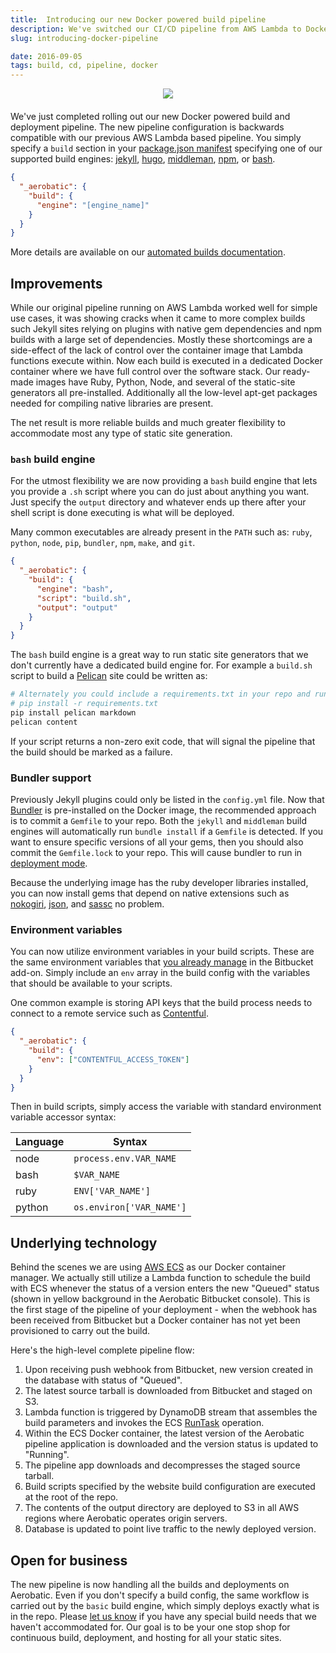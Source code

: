 ```yaml
---
title:  Introducing our new Docker powered build pipeline
description: We've switched our CI/CD pipeline from AWS Lambda to Docker and think you'll like it much better.
slug: introducing-docker-pipeline

date: 2016-09-05
tags: build, cd, pipeline, docker
---
```


<div style="text-align: center; margin-bottom: 20px;">
<img src="//www.aerobatic.com/media/logos/docker-logo.png" style=" max-width: 100%; max-height: 100px;">
</div>

We've just completed rolling out our new Docker powered build and deployment pipeline. The new pipeline configuration is backwards compatible with our previous AWS Lambda based pipeline. You simply specify a `build` section in your [package.json manifest](/docs/configuration#website-manifest) specifying one of our supported build engines: [jekyll](/docs/automated-builds#jekyll), [hugo](/docs/automated-builds#hugo), [middleman](/docs/automated-builds#middleman), [npm](/docs/automated-builds#npm), or [bash](/docs/automated-builds#bash).

~~~json
{
  "_aerobatic": {
    "build": {
      "engine": "[engine_name]"
    }
  }
}
~~~

More details are available on our [automated builds documentation](/docs/automated-builds).

## Improvements

While our original pipeline running on AWS Lambda worked well for simple use cases, it was showing cracks when it came to more complex builds such Jekyll sites relying on plugins with native gem dependencies and npm builds with a large set of dependencies. Mostly these shortcomings are a side-effect of the lack of control over the container image that Lambda functions execute within. Now each build is executed in a dedicated Docker container where we have full control over the software stack. Our ready-made images have Ruby, Python, Node, and several of the static-site generators all pre-installed. Additionally all the low-level apt-get packages needed for compiling native libraries are present.

The net result is more reliable builds and much greater flexibility to accommodate most any type of static site generation.

### `bash` build engine

For the utmost flexibility we are now providing a `bash` build engine that lets you provide a `.sh` script where you can do just about anything you want. Just specify the `output` directory and whatever ends up there after your shell script is done executing is what will be deployed.

Many common executables are already present in the `PATH` such as: `ruby`, `python`, `node`, `pip`, `bundler`, `npm`, `make`, and `git`.

~~~json
{
  "_aerobatic": {
    "build": {
      "engine": "bash",
      "script": "build.sh",
      "output": "output"
    }
  }
}
~~~

The `bash` build engine is a great way to run static site generators that we don't currently have a dedicated build engine for. For example a `build.sh` script to build a [Pelican](http://blog.getpelican.com/) site could be written as:

~~~sh
# Alternately you could include a requirements.txt in your repo and run
# pip install -r requirements.txt
pip install pelican markdown
pelican content
~~~

If your script returns a non-zero exit code, that will signal the pipeline that the build should be marked as a failure.

### Bundler support

Previously Jekyll plugins could only be listed in the `config.yml` file. Now that [Bundler](http://bundler.io/) is pre-installed on the Docker image, the recommended approach is to commit a `Gemfile` to your repo. Both the `jekyll` and `middleman` build engines will automatically run `bundle install` if a `Gemfile` is detected. If you want to ensure specific versions of all your gems, then you should also commit the `Gemfile.lock` to your repo. This will cause bundler to run in [deployment mode](http://bundler.io/v1.12/man/bundle-install.1.html#DEPLOYMENT-MODE).

Because the underlying image has the ruby developer libraries installed, you can now install gems that depend on native extensions such as [nokogiri](https://rubygems.org/gems/nokogiri), [json](https://rubygems.org/gems/json), and [sassc](https://rubygems.org/gems/sassc) no problem.

### Environment variables

You can now utilize environment variables in your build scripts. These are the same environment variables that [you already manage](/docs/configuration#environment-variables) in the Bitbucket add-on. Simply include an `env` array in the build config with the variables that should be available to your scripts.

One common example is storing API keys that the build process needs to connect to a remote service such as [Contentful](https://www.contentful.com/).

~~~json
{
  "_aerobatic": {
    "build": {
      "env": ["CONTENTFUL_ACCESS_TOKEN"]
    }
  }
}
~~~

Then in build scripts, simply access the variable with standard environment variable accessor syntax:

| Language      | Syntax                 |
| ------------- | ---------------------- |
| node          | `process.env.VAR_NAME` |
| bash          | `$VAR_NAME`            |
| ruby          | `ENV['VAR_NAME']`      |
| python        | `os.environ['VAR_NAME']` |

## Underlying technology

Behind the scenes we are using [AWS ECS](https://aws.amazon.com/ecs/) as our Docker container manager. We actually still utilize a Lambda function to schedule the build with ECS whenever the status of a version enters the new "Queued" status (shown in yellow background in the Aerobatic Bitbucket console). This is the first stage of the pipeline of your deployment - when the webhook has been received from Bitbucket but a Docker container has not yet been provisioned to carry out the build.

Here's the high-level complete pipeline flow:

1. Upon receiving push webhook from Bitbucket, new version created in the database with status of "Queued".
2. The latest source tarball is downloaded from Bitbucket and staged on S3.
3. Lambda function is triggered by DynamoDB stream that assembles the build parameters and invokes the ECS [RunTask](http://docs.aws.amazon.com/AmazonECS/latest/APIReference/API_RunTask.html) operation.
4. Within the ECS Docker container, the latest version of the Aerobatic pipeline application is downloaded and the version status is updated to "Running".
5. The pipeline app downloads and decompresses the staged source tarball.
6. Build scripts specified by the website build configuration are executed at the root of the repo.
7. The contents of the output directory are deployed to S3 in all AWS regions where Aerobatic operates origin servers.
8. Database is updated to point live traffic to the newly deployed version.

## Open for business

The new pipeline is now handling all the builds and deployments on Aerobatic. Even if you don't specify a build config, the same workflow is carried out by the `basic` build engine, which simply deploys exactly what is in the repo. Please [let us know](mailto:support@aerobatic.com) if you have any special build needs that we haven't accommodated for. Our goal is to be your one stop shop for continuous build, deployment, and hosting for all your static sites.
